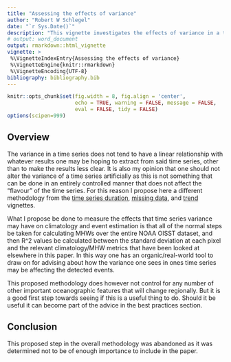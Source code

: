 ```yaml
---
title: "Assessing the effects of variance"
author: "Robert W Schlegel"
date: "`r Sys.Date()`"
description: "This vignette investigates the effects of variance in a time series on the detection of MHWs."
# output: word_document
output: rmarkdown::html_vignette
vignette: >
 %\VignetteIndexEntry{Assessing the effects of variance}
 %\VignetteEngine{knitr::rmarkdown}
 %\VignetteEncoding{UTF-8}
bibliography: bibliography.bib
---
```


```r
knitr::opts_chunk$set(fig.width = 8, fig.align = 'center',
                      echo = TRUE, warning = FALSE, message = FALSE, 
                      eval = FALSE, tidy = FALSE)
options(scipen=999)
```

## Overview

The variance in a time series does not tend to have a linear relationship with whatever results one may be hoping to extract from said time series, other than to make the results less clear. It is also my opinion that one should not alter the variance of a time series artificially as this is not something that can be done in an entirely controlled manner that does not affect the "flavour" of the time series. For this reason I propose here a different methodology from the [time series duration](https://robwschlegel.github.io/MHWdetection/articles/time_series_duration.html), [missing data](https://robwschlegel.github.io/MHWdetection/articles/missing_data.html), and [trend](https://robwschlegel.github.io/MHWdetection/articles/trend.html) vignettes.

What I propose be done to measure the effects that time series variance may have on climatology and event estimation is that all of the normal steps be taken for calculating MHWs over the entire NOAA OISST dataset, and then R^2 values be calculated between the standard deviation at each pixel and the relevant climatology/MHW metrics that have been looked at elsewhere in this paper. In this way one has an organic/real-world tool to draw on for advising about how the variance one sees in ones time series may be affecting the detected events.

This proposed methodology does however not control for any number of other important oceanographic features that will change regionally. But it is a good first step towards seeing if this is a useful thing to do. Should it be useful it can become part of the advice in the best practices section.

## Conclusion

This proposed step in the overall methodology was abandoned as it was determined not to be of enough importance to include in the paper.
